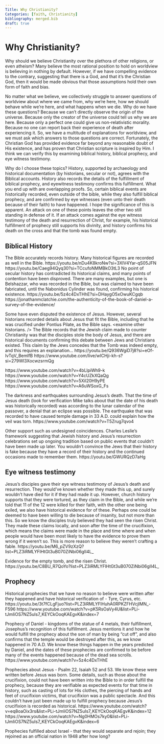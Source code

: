```yaml
---
Title: Why Christianity?
Categories: [faith, Christianity]
bibliography: merged.bib
draft: true
---
```


# Why Christianity?

Why should we believe Christianity over the plethora of other religions, or even atheism? Many believe the most rational position to hold on worldview is believing in nothing by default. However, if we have compelling evidence to the contrary, suggesting that there is a God, and that it's the Christian God, then it would be made obvious that those assumptions hold their own form of faith and bias.

No matter what we believe, we collectively struggle to answer questions of worldview about where we came from, why we're here, how we should behave while we're here, and what happens when we die. Why do we have these questions? Because we can't directly observe the origin of the universe. Because only the creator of the universe could tell us why we are here. Because only a perfect one could give us non-relativistic morality. Because no one can report back their experience of death after experiencing it. So, we have a multitude of explanations for worldview, and we must ask which answers to those questions are correct. Fortunately, the Christian God has provided evidence far beyond any reasonable doubt of His existence, and has proven that Christian scripture is inspired by Him. I think we can verify this by examining biblical history, biblical prophecy, and eye witness testimony.

Why do I choose these topics? History, supported by archaeology and historical documentation (by historians, secular or not), agrees with the Biblical accounts. History also records the details of the fulfillment of biblical prophecy, and eyewitness testimony confirms this fulfillment. What you end up with are overlapping proofs. So, certain biblical events are historically recorded, even outside of the bible, while they also fulfill biblical prophecy, and are confirmed by eye witnesses (even unto their death because of their faith) to have happened. I hope the significance of this is apparent. An attack on one of these points leaves the other two still standing in defense of it. If an attack comes against the eye witness testimony of the death and resurrection of Christ, for example, his historical fulfillment of prophecy still supports his divinity, and history confirms his death on the cross and that the tomb was found empty.

## Biblical History

The Bible accurately records history. Many historical figures are recorded as well in the Bible.
https://youtu.be/nDu4K8kroNw?si=3XIV4Yar-qS05JFN
https://youtu.be/Caeg94Qyq30?si=TCcufoNMMBkO3tL3
No point of secular history has contradicted its historical claims, and many points of contention have been disproved. There are many examples, but one is Belshazzar, who was recorded in the Bible, but was claimed to have been fabricated, until the Nabonidus Cylinder was found, confirming his historical existence.
https://youtu.be/5z4c4DxTHhE?si=DHaygO5xOwuKCgqb
https://jonathanmclatchie.com/the-authenticity-of-the-book-of-daniel-a-survey-of-the-evidence/


Some have even disputed the existence of Jesus. However, several historians recorded details about Jesus that fit the Bible, including that he was crucified under Pontius Pilate, as the Bible says. <examine other historians. /> The Bible records that the Jewish claim made to counter Christianity was that the disciples stole the body of Jesus, and there are historical documents confirming this debate between Jews and Christians existed. This claim by the Jews concedes that the Tomb was indeed empty, and this requires an explanation...
https://youtu.be/Q936WgiD7j8?si=eOf-IvTqV_BemlfB
https://www.youtube.com/live/wICHji-kh-s?si=279Wl3XocwzsrmQg

https://www.youtube.com/watch?v=4bLlpiWh9-k
https://www.youtube.com/watch?v=Y4cUZkXQaQg
https://www.youtube.com/watch?v=5Xil20H9yPE
https://www.youtube.com/watch?v=A6uWSoxG_Fs

The darkness and earthquakes surrounding Jesus's death. That the time of Jesus death (look for verification Mike talks about that the date of his death was historically recorded) was according to the lunar calendar of the passover, a denial that an eclipse was possible. The earthquake that was recorded to have caused temple damage in 33 A.D. could explain how the veil was torn.
https://www.youtube.com/watch?v=T5Zrug7qvo4

Other support such as undesigned coincidences. Charles Leslie's framework suggesting that Jewish history and Jesus's resurrection celebrations set up ongoing tradition based on public events that couldn't have been made up later. You wouldn't convince the Jews that their history is fake because they have a record of their history and the continued occasions made to remember them.
https://youtu.be/GWURQzD7aHg

## Eye witness testimony

Jesus's disciples gave their eye witness testimony of Jesus's death and resurrection. They would've known whether they made this up, and surely wouldn't have died for it if they had made it up. However, church history supports that they were tortured, as they claim in the Bible, and while we're told that 11 of the 12 were killed for their faith, with the other one being exiled, we also have historical evidence for <number> of these. Perhaps one could be deemed to have been willing to die because of insanity, but not more than this. So we know the disciples truly believed they had seen the risen Christ. They made these claims locally, and soon after the time of the crucifixion, which means the claims were made in the place and time where and when people would have been most likely to have the evidence to prove them wrong if it weren't so. This is more reason to believe they weren't crafting a fable.
https://youtu.be/M6_pZV9zXzQ?list=PLZ3iRMLYFlHtGt3uB070ZiNbi06gII4L_

Evidence for the empty tomb, and the risen Christ.
https://youtu.be/C8BU_R7QoYo?list=PLZ3iRMLYFlHtGt3uB070ZiNbi06gII4L_

## Prophecy

Historical prophecies that we have no reason to believe were written after they happened and have historical verification of - Tyre, Cyrus, etc.
https://youtu.be/3t7fCLgFjuo?list=PLZ3iRMLYFlHuhA0RPKZFHVcjIMN_-F596
https://www.youtube.com/watch?v=pK5RsOaVy4U&list=PLi-tJmIiOS7NZ5uIs7_KEYCkOoqKAEgvK&index=7

Prophecy of Daniel - kingdoms of the statue of 4 metals, their fulfillment, Josephus's recognition of this fulfillment. Jesus mentions it and how he would fulfill the prophecy about the son of man by being "cut off", and also confirms that the temple would be destroyed after this, as we know happened in 70 A.D. We know these things happen in the years predicted by Daniel, and the dates of these prophecies are confirmed to be before many of the events happened because of the dead sea scrolls.
https://www.youtube.com/watch?v=5z4c4DxTHhE

Prophecies about Jesus - Psalm 22, Isaiah 52 and 53. We know these were written before Jesus was born. Some details, such as those about the crucifixion, could not have been written into the Bible to in order fulfill the prophecy, because they are verifiable as expected events for that time in history, such as casting of lots for His clothes, the piercing of hands and feet of crucifixion victims, that crucifixion was a public spectacle. And this couldn't have just been made up to fulfill prophecy because Jesus's crucifixion is recorded as historical.  <Prophecies that Jesus fulfilled video>
https://www.youtube.com/watch?v=eq8oaOix3rs&list=PLi-tJmIiOS7NZ5uIs7_KEYCkOoqKAEgvK&index=12
https://www.youtube.com/watch?v=Ng0HMOs7ky0&list=PLi-tJmIiOS7NZ5uIs7_KEYCkOoqKAEgvK&index=6

Prophecies fulfilled about Israel - that they would separate and rejoin; they rejoined as an official nation in 1948 after how long? 

